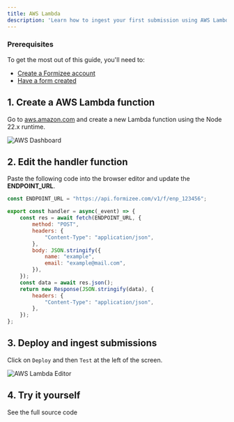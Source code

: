 ```yaml
---
title: AWS Lambda
description: 'Learn how to ingest your first submission using AWS Lambda'
---
```


### Prerequisites
To get the most out of this guide, you'll need to:

* [Create a Formizee account](https://dashboard.formizee.com)
* [Have a form created](/guides/create-your-first-form)

## 1. Create a AWS Lambda function

Go to [aws.amazon.com](https://aws.amazon.com) and create a new Lambda function using the Node 22.x runtime.

<Frame>
  <img src="../assets/quickstart/aws-lambda-1.png" alt="AWS Dashboard" />
</Frame>

## 2. Edit the handler function
Paste the following code into the browser editor and update the **ENDPOINT_URL**.

```js index.mjs {1}
const ENDPOINT_URL = "https://api.formizee.com/v1/f/enp_123456";

export const handler = async(_event) => {
	const res = await fetch(ENDPOINT_URL, {
		method: "POST",
		headers: {
			"Content-Type": "application/json",
		},
		body: JSON.stringify({
			name: "example",
			email: "example@mail.com",
		}),
	});
	const data = await res.json();
	return new Response(JSON.stringify(data), {
		headers: {
			"Content-Type": "application/json",
		},
	});
};
```

## 3. Deploy and ingest submissions
Click on `Deploy` and then `Test` at the left of the screen.

<Frame>
<img src="../assets/quickstart/aws-lambda-2.png" alt="AWS Lambda Editor" />
</Frame>

## 4. Try it yourself
<Card title="Formizee AWS Lambda Example" icon="link" href="https://github.com/formizee/formizee-aws-lambda-example">
  See the full source code
</Card>
